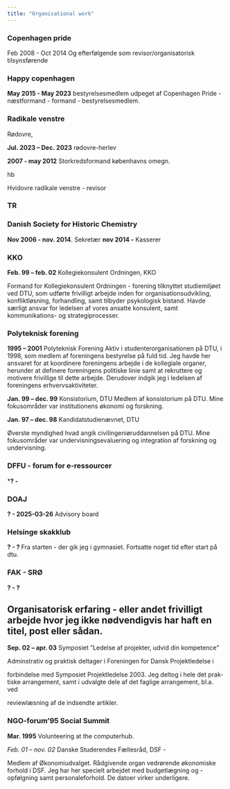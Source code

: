 ```yaml
---
title: "Organisational work"
---
```



### Copenhagen pride 
Feb 2008 - Oct 2014 Og efterfølgende som revisor/organisatorisk tilsynsførende

### Happy copenhagen 
**May 2015 - May 2023**
bestyrelsesmedlem udpeget af Copenhagen Pride - næstformand - formand - bestyrelsesmedlem.


### Radikale venstre
Rødovre, 

**Jul. 2023 -- Dec. 2023** rødovre-herlev

**2007 - may 2012** Storkredsformand københavns omegn.

hb 


Hvidovre radikale venstre - revisor

### TR

### Danish Society for Historic Chemistry
**Nov 2006 - nov. 2014**. Sekretær
**nov 2014 -** Kasserer

### KKO
**Feb. 99 – feb. 02** Kollegiekonsulent Ordningen, KKO

Formand for Kollegiekonsulent Ordningen - forening tilknyttet studiemiljøet
ved DTU, som udførte frivilligt arbejde inden for organisationsudvikling, konfliktløsning, forhandling, samt tilbyder psykologisk bistand. Havde særligt
ansvar for ledelsen af vores ansatte konsulent, samt kommunikations- og strategiprocesser.

### Polyteknisk forening
**1995 – 2001** Polyteknisk Forening
Aktiv i studenterorganisationen på DTU, i 1998, som medlem af foreningens
bestyrelse på fuld tid. Jeg havde her ansvaret for at koordinere foreningens
arbejde i de kollegiale organer, herunder at definere foreningens politiske linie
samt at rekruttere og motivere frivillige til dette arbejde. Derudover indgik jeg
i ledelsen af foreningens erhvervsaktiviteter.

**Jan. 99 – dec. 99** Konsistorium, DTU
Medlem af konsistorium på DTU. Mine fokusområder var institutionens økonomi og forskning.


**Jan. 97 – dec. 98** Kandidatstudienævnet, DTU

Øverste myndighed hvad angik civilingeniøruddannelsen på DTU. Mine fokusområder var undervisningsevaluering og integration af forskning og undervisning.


### DFFU - forum for e-ressourcer
***? - **

### DOAJ
**? - 2025-03-26** Advisory board  

### Helsinge skakklub
**? - ? **
Fra starten - der gik jeg i gymnasiet. Fortsatte noget tid efter start på dtu.

### FAK - SRØ
**? - ? **

## Organisatorisk erfaring - eller andet frivilligt arbejde hvor jeg ikke nødvendigvis har haft en titel, post eller sådan.
**Sep. 02 – apr. 03** Symposiet ”Ledelse af projekter, udvid din kompetence”

Adminstrativ og praktisk deltager i Foreningen for Dansk Projektledelse i

forbindelse med Symposiet Projektledelse 2003. Jeg deltog i hele det prak-
tiske arrangement, samt i udvalgte dele af det faglige arrangement, bl.a. ved

reviewlæsning af de indsendte artikler.

### NGO-forum'95 Social Summit
**Mar. 1995** Volunteering at the computerhub.


*Feb. 01 – nov. 02* Danske Studerendes Fællesråd, DSF - 

Medlem af Økonomiudvalget. Rådgivende organ vedrørende økonomiske
forhold i DSF. Jeg har her specielt arbejdet med budgetlægning og -opfølgning
samt personaleforhold. De datoer virker underligere.









